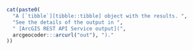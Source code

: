 ```r
cat(paste0(
  "A [`tibble`][tibble::tibble] object with the results. ",
  "See the details of the output in ",
  " [ArcGIS REST API Service output](",
  arcgeocoder:::arcurl("out"), ")."
))
```
